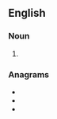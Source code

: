==English==

===Noun===
{{head|en|noun plural form}}

# {{plural of|raiment|lang=en}}

===Anagrams===
* {{l|en|artemins}}
* {{l|en|minarets}}
* {{l|en|semirant}}